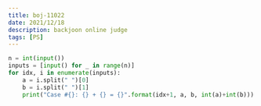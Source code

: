 ```yaml
---
title: boj-11022
date: 2021/12/18
description: backjoon online judge
tags: [PS]
---
```


```python
n = int(input())
inputs = [input() for _ in range(n)]
for idx, i in enumerate(inputs):
    a = i.split(" ")[0]
    b = i.split(" ")[1]
    print("Case #{}: {} + {} = {}".format(idx+1, a, b, int(a)+int(b)))
```
